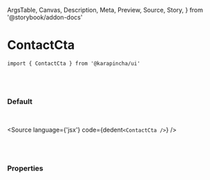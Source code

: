   ArgsTable,
  Canvas,
  Description,
  Meta,
  Preview,
  Source,
  Story,
} from '@storybook/addon-docs'


<Meta title='01. Atoms / ContactCta' component={ContactCta} />

# ContactCta

`import { ContactCta } from '@karapincha/ui'`

<br />
<br />

### Default

<br />

<Story name='Default'>
  <div className='doc-story__preview' style={{ zoom: '100%' }}>
    <div className='flex items-center gap-4'>
      <ContactCta />
    </div>
  </div>
</Story>

<Source language={'jsx'} code={dedent`<ContactCta />`} />

<br />
<br />

### Properties

<ArgsTable of={ContactCta} />
